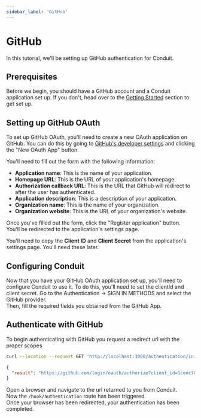 ```yaml
---
sidebar_label: 'GitHub'
---
```


# GitHub

In this tutorial, we'll be setting up GitHub authentication for Conduit.<br />

## Prerequisites

Before we begin, you should have a GitHub account and a Conduit application set up. If you don't, head over to the [Getting Started](../../get-started) section to get set up.

## Setting up GitHub OAuth

To set up GitHub OAuth, you'll need to create a new OAuth application on GitHub. You can do this by going to [GitHub's developer settings](https://github.com/settings/applications/new) and clicking the "New OAuth App" button.


You'll need to fill out the form with the following information:

- **Application name**: This is the name of your application.
- **Homepage URL**: This is the URL of your application's homepage.
- **Authorization callback URL**: This is the URL that GitHub will redirect to after the user has authenticated.
- **Application description**: This is a description of your application.
- **Organization name**: This is the name of your organization.
- **Organization website**: This is the URL of your organization's website.

Once you've filled out the form, click the "Register application" button. You'll be redirected to the application's settings page.


You'll need to copy the **Client ID** and **Client Secret** from the application's settings page. You'll need these later.

## Configuring Conduit

Now that you have your GitHub OAuth application set up, you'll need to configure Conduit to use it. To do this, you'll need to set the clientId and client secret.
Go to the Authentication -> SIGN IN METHODS and select the GitHub provider.<br />
Then, fill the required fields you obtained from the GitHub App.

## Authenticate with GitHub

To begin authenticating with GitHub you request a redirect url with the proper scopes<br />

```bash title="Request"
curl --location --request GET 'http://localhost:3000/authentication/init/github'
```

```json title="Response"
{
  "result": "https://github.com/login/oauth/authorize?client_id=1ceec70018979ba780ab&redirect_uri=http://localhost:3000/hook/authentication/github&response_type=code&response_mode=query&scope=read:user,repo&code_challenge=undefined&code_challenge_method=undefined&state=8eb67451-edbd-4248-8613-c36727070a78"
}
```

Open a browser and navigate to the url returned to you from Conduit.<br />
Now the `/hook/authentication` route has been triggered.<br />
Once your browser has been redirected, your authentication has been completed.


